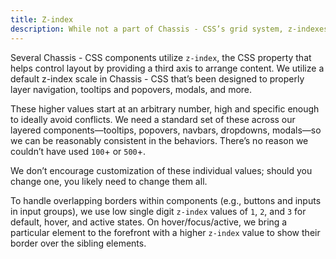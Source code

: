 ```yaml
---
title: Z-index
description: While not a part of Chassis - CSS’s grid system, z-indexes play an important part in how our components overlay and interact with one another.
---
```


Several Chassis - CSS components utilize `z-index`, the CSS property that helps control layout by providing a third axis to arrange content. We utilize a default z-index scale in Chassis - CSS that’s been designed to properly layer navigation, tooltips and popovers, modals, and more.

These higher values start at an arbitrary number, high and specific enough to ideally avoid conflicts. We need a standard set of these across our layered components—tooltips, popovers, navbars, dropdowns, modals—so we can be reasonably consistent in the behaviors. There’s no reason we couldn’t have used `100`+ or `500`+.

We don’t encourage customization of these individual values; should you change one, you likely need to change them all.

<ScssDocs name="zindex-stack" file="scss/_variables.scss" />

To handle overlapping borders within components (e.g., buttons and inputs in input groups), we use low single digit `z-index` values of `1`, `2`, and `3` for default, hover, and active states. On hover/focus/active, we bring a particular element to the forefront with a higher `z-index` value to show their border over the sibling elements.
